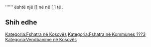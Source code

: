 {{Fshat në 
 | Emri                = Donje Korminjane
 | Emri (Rasa dhanore) = Donje Korminjane
 | Figura              = 
 | Shteti              = Kosovës
 | Komuna              = ???3
 | Kodi postar         = 
 | Sipërfaqja          = 
 | Popullsia           = 
 | Regj. i popullsisë  = 
 | Dend. e popullsisë  = 
 | Faqja zyrtare       = 
 <!--- Koordinatat ----> 
 | Gjerësia            = 
 | Gjatësia            = 
 | Lartësia            = 
}}
'''''' është një [] në [[  ]] në [  ] të [[  ]].

<!-- == Gjeografia == -->
<!-- == Historia == -->
<!-- == Demografia == -->
== Shih edhe ==
{{Komuna ???3}}
{{Kosovo-Administrata-Cung}}

[[Kategoria:Fshatra në Kosovës]]
[[Kategoria:Fshatra në Kommunes ???3]]
[[Kategoria:Vendbanime në Kosovës]]